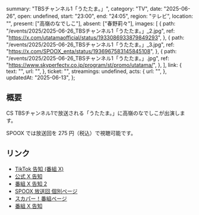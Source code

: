   summary: "TBSチャンネル1「うたたま。」",
  category: "TV",
  date: "2025-06-26",
  open: undefined,
  start: "23:00",
  end: "24:05",
  region: "テレビ",
  location: "",
  present: ["高嶺のなでしこ"],
  absent: ["春野莉々"],
  images: [
    {
      path: "/events/2025/2025-06-26_TBSチャンネル1「うたたま。」_2.jpg",
      ref: "https://x.com/utatamaofficial/status/1933086933879849293",
    },
    {
      path: "/events/2025/2025-06-26_TBSチャンネル1「うたたま。」_3.jpg",
      ref: "https://x.com/SPOOX_enta/status/1936967583145845108",
    },
    {
      path: "/events/2025/2025-06-26_TBSチャンネル1「うたたま。」.jpg",
      ref: "https://www.skyperfectv.co.jp/program/st/promo/utatama/",
    },
  ],
  link: {
    text: "",
    url: "",
  },
  ticket: "",
  streamings: undefined,
  acts: {
    url: "",
  },
  updatedAt: "2025-06-13",
};

## 概要

CS TBSチャンネル1で放送される「うたたま。」に高嶺のなでしこが出演します。

SPOOX では放送回を 275 円（税込）で視聴可能です。

## リンク

- [TikTok 告知 (番組 X)](https://x.com/utatamaofficial/status/1937130657756643740)
- [公式 X 告知](https://x.com/takanenofficial/status/1933117086034997726)
- [番組 X 告知 2](https://x.com/utatamaofficial/status/1933086933879849293)
- [SPOOX 放送回 個別ページ](https://spoox.skyperfectv.co.jp/watch/2937974)
- [スカパー！番組ページ](https://www.skyperfectv.co.jp/program/st/promo/utatama/)
- [番組 X 告知](https://x.com/utatamaofficial/status/1928109394312429814)
